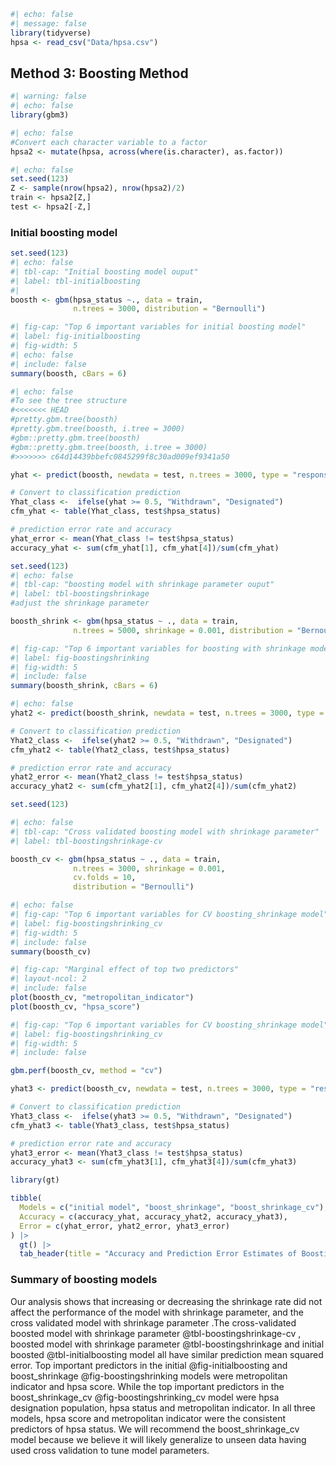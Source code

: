 ```r
#| echo: false
#| message: false
library(tidyverse)
hpsa <- read_csv("Data/hpsa.csv")
```

## Method 3: Boosting Method

```r
#| warning: false
#| echo: false
library(gbm3)
```

```r
#| echo: false
#Convert each character variable to a factor
hpsa2 <- mutate(hpsa, across(where(is.character), as.factor))
```

```r
#| echo: false
set.seed(123)
Z <- sample(nrow(hpsa2), nrow(hpsa2)/2)
train <- hpsa2[Z,]
test <- hpsa2[-Z,]
```

### Initial boosting model

```r
set.seed(123)
#| echo: false
#| tbl-cap: "Initial boosting model ouput"
#| label: tbl-initialboosting
#| 
boosth <- gbm(hpsa_status ~., data = train, 
              n.trees = 3000, distribution = "Bernoulli")
```

```r
#| fig-cap: "Top 6 important variables for initial boosting model"
#| label: fig-initialboosting
#| fig-width: 5
#| echo: false
#| include: false
summary(boosth, cBars = 6)
```

```r
#| echo: false
#To see the tree structure
#<<<<<<< HEAD
#pretty.gbm.tree(boosth)
#pretty.gbm.tree(boosth, i.tree = 3000)
#gbm::pretty.gbm.tree(boosth)
#gbm::pretty.gbm.tree(boosth, i.tree = 3000)
#>>>>>>> c64d14439bbefc0845299f8c30ad009ef9341a50
```

```r
yhat <- predict(boosth, newdata = test, n.trees = 3000, type = "response")

# Convert to classification prediction
Yhat_class <-  ifelse(yhat >= 0.5, "Withdrawn", "Designated")
cfm_yhat <- table(Yhat_class, test$hpsa_status)

# prediction error rate and accuracy
yhat_error <- mean(Yhat_class != test$hpsa_status)
accuracy_yhat <- sum(cfm_yhat[1], cfm_yhat[4])/sum(cfm_yhat)
```

```r
set.seed(123)
#| echo: false
#| tbl-cap: "boosting model with shrinkage parameter ouput"
#| label: tbl-boostingshrinkage
#adjust the shrinkage parameter

boosth_shrink <- gbm(hpsa_status ~ ., data = train, 
              n.trees = 5000, shrinkage = 0.001, distribution = "Bernoulli")
```

```r
#| fig-cap: "Top 6 important variables for boosting with shrinkage model"
#| label: fig-boostingshrinking
#| fig-width: 5
#| include: false
summary(boosth_shrink, cBars = 6)
```

```r
#| echo: false
yhat2 <- predict(boosth_shrink, newdata = test, n.trees = 3000, type = "response")

# Convert to classification prediction
Yhat2_class <-  ifelse(yhat2 >= 0.5, "Withdrawn", "Designated")
cfm_yhat2 <- table(Yhat2_class, test$hpsa_status)

# prediction error rate and accuracy
yhat2_error <- mean(Yhat2_class != test$hpsa_status)
accuracy_yhat2 <- sum(cfm_yhat2[1], cfm_yhat2[4])/sum(cfm_yhat2)
```

```r
set.seed(123)

#| echo: false
#| tbl-cap: "Cross validated boosting model with shrinkage parameter"
#| label: tbl-boostingshrinkage-cv

boosth_cv <- gbm(hpsa_status ~ ., data = train, 
              n.trees = 3000, shrinkage = 0.001, 
              cv.folds = 10, 
              distribution = "Bernoulli")
```

```r
#| echo: false
#| fig-cap: "Top 6 important variables for CV boosting_shrinkage model"
#| label: fig-boostingshrinking_cv
#| fig-width: 5
#| include: false
summary(boosth_cv)
```

```r
#| fig-cap: "Marginal effect of top two predictors"
#| layout-ncol: 2
#| include: false
plot(boosth_cv, "metropolitan_indicator")
plot(boosth_cv, "hpsa_score")
```

```r

#| fig-cap: "Top 6 important variables for CV boosting_shrinkage model"
#| label: fig-boostingshrinking_cv
#| fig-width: 5
#| include: false

gbm.perf(boosth_cv, method = "cv")
```

```r
yhat3 <- predict(boosth_cv, newdata = test, n.trees = 3000, type = "response")

# Convert to classification prediction
Yhat3_class <-  ifelse(yhat3 >= 0.5, "Withdrawn", "Designated")
cfm_yhat3 <- table(Yhat3_class, test$hpsa_status)

# prediction error rate and accuracy
yhat3_error <- mean(Yhat3_class != test$hpsa_status)
accuracy_yhat3 <- sum(cfm_yhat3[1], cfm_yhat3[4])/sum(cfm_yhat3)
```

```r
library(gt)

tibble(
  Models = c("initial model", "boost_shrinkage", "boost_shrinkage_cv"),
  Accuracy = c(accuracy_yhat, accuracy_yhat2, accuracy_yhat3),
  Error = c(yhat_error, yhat2_error, yhat3_error)
) |>
  gt() |>
  tab_header(title = "Accuracy and Prediction Error Estimates of Boosting models")
```

### Summary of boosting models

Our analysis shows that increasing or decreasing the shrinkage rate did not affect the performance of the model with shrinkage parameter, and the cross validated model with shrinkage parameter .The cross-validated boosted model with shrinkage parameter @tbl-boostingshrinkage-cv , boosted model with shrinkage parameter @tbl-boostingshrinkage and initial boosted @tbl-initialboosting model all have similar prediction mean squared error. Top important predictors in the initial @fig-initialboosting and boost_shrinkage @fig-boostingshrinking models were metropolitan indicator and hpsa score. While the top important predictors in the boost_shrinkage_cv @fig-boostingshrinking_cv model were hpsa designation population, hpsa status and metropolitan indicator. In all three models, hpsa score and metropolitan indicator were the consistent predictors of hpsa status. We will recommend the boost_shrinkage_cv model because we believe it will likely generalize to unseen data having used cross validation to tune model parameters.
